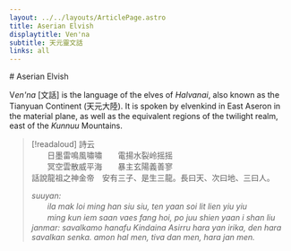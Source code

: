```yaml
---
layout: ../../layouts/ArticlePage.astro
title: Aserian Elvish 
displaytitle: Ven'na
subtitle: 天元靈文話
links: all
---
```


<ColourBand>
# Aserian Elvish
</ColourBand>

<CBox>



<Drop>V</Drop>_en'na_ \[文話\] is the language of the elves of _Halvanai_, also known as the Tianyuan Continent (天元大陸). It is spoken by elvenkind in East Aseron in the material plane, as well as the equivalent regions of the twilight realm, east of the _Kunnuu_ Mountains.

> [!readaloud]
> 詩云    
> 　　日墨雷鳴風嘯嘯　　電揚水裂岭摇摇    
> 　　冥空雲散威平海　　暴主玄陽義善寥    
> 話說龍祖之神金帝　安有三子、是生三龍。長曰天、次曰地、三曰人。
> 
> _suuyan:_    
> 　　_ila mak loi ming han siu siu, ten yaan soi lit lien yiu yiu_    
> 　　_ming kun iem saan vaes fang hoi, po juu shien yaan i shan liu_    
> _janmar: savalkamo hanafu Kindaina Asirru hara yan irika, den hara savalkan senka. amon hal men, tiva dan men, hara jan men._


</CBox>
